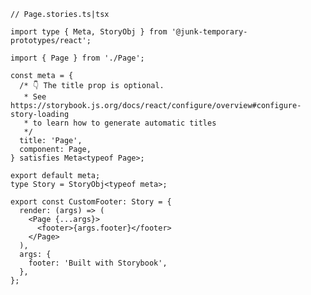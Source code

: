```tsx
// Page.stories.ts|tsx

import type { Meta, StoryObj } from '@junk-temporary-prototypes/react';

import { Page } from './Page';

const meta = {
  /* 👇 The title prop is optional.
   * See https://storybook.js.org/docs/react/configure/overview#configure-story-loading
   * to learn how to generate automatic titles
   */
  title: 'Page',
  component: Page,
} satisfies Meta<typeof Page>;

export default meta;
type Story = StoryObj<typeof meta>;

export const CustomFooter: Story = {
  render: (args) => (
    <Page {...args}>
      <footer>{args.footer}</footer>
    </Page>
  ),
  args: {
    footer: 'Built with Storybook',
  },
};
```
